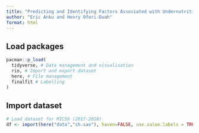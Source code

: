 ```yaml
---
title: "Predicting and Identifying Factors Associated with Undernutrition among Children Under Five Years in Ghana using Machine Learning Algorithms"
author: "Eric Anku and Henry Ofori-Duah"
format: html
---
```



## Load packages

```r
pacman::p_load(
  tidyverse, # Data management and visualisation
  rio, # Import and export dataset
  here, # File management
  finalfit # Labelling
)
```

## Import dataset

```r
# Load dataset for MICS6 (2017-2018)
df <- import(here("data","ch.sav"), haven=FALSE, use.value.labels = TRUE) 
```

